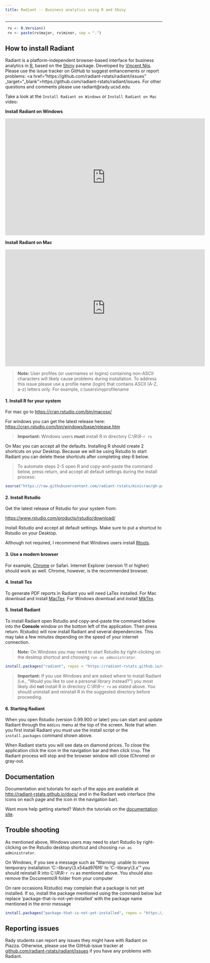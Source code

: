 ```yaml
---
title: Radiant -- Business analytics using R and Shiny
---
```


***

```r
 rv <- R.Version()
 rv <- paste(rv$major, rv$minor, sep = ".")
```

## How to install Radiant

Radiant is a platform-independent browser-based interface for business analytics in [R](http://www.r-project.org/), based on the [Shiny](http://www.rstudio.com/shiny/) package. Developed by <a href="http://rady.ucsd.edu/faculty/directory/nijs/" target="\_blank">Vincent Nijs</a>. Please use the issue tracker on GitHub to suggest enhancements or report problems: <a href="https://github.com/radiant-rstats/radiant/issues" _target="_blank">https://github.com/radiant-rstats/radiant/issues</a>. For other questions and comments please use radiant@rady.ucsd.edu.

Take a look at the `Install Radiant on Windows` or `Install Radiant on Mac` video:

**Install Radiant on Windows**

<iframe width="640" height="375" src="https://www.youtube.com/embed/DEHfYBWtUjY" frameborder="0" allowfullscreen></iframe>

**Install Radiant on Mac**

<iframe width="640" height="375" src="https://www.youtube.com/embed/WheqHpobMZg" frameborder="0" allowfullscreen></iframe>

> **Note:** User profiles (or usernames or logins) containing non-ASCII characters will likely cause problems during installation. To address this issue please use a profile name (login) that contains ASCII (A-Z, a-z) letters only. For example, c:\\users\\myprofilename

#### 1. Install R for your system

For mac go to <a href="https://cran.rstudio.com/bin/macosx/" target="_blank">https://cran.rstudio.com/bin/macosx/</a>

For windows you can get the latest release here: <a href="https://cran.rstudio.com/bin/windows/base/release.htm" target="_blank">https://cran.rstudio.com/bin/windows/base/release.htm</a>

> **Important:** Windows users **must** install R in directory C:\\R\\R-`r rv`

On Mac you can accept all the defaults. Installing R should create 2 shortcuts on your Desktop. Because we will be using Rstudio to start Radiant you can delete these shortcuts after completing step 6 below.

> To automate steps 2-5 open R and copy-and-paste the command below, press return, and accept all default settings during the install process:

```r
source("https://raw.githubusercontent.com/radiant-rstats/minicran/gh-pages/install.R")
```

#### 2. Install Rstudio

Get the latest release of Rstudio for your system from:

<a href="https://www.rstudio.com/products/rstudio/download/" target="_blank">https://www.rstudio.com/products/rstudio/download/</a>

Install Rstudio and accept all default settings. Make sure to put a shortcut to Rstudio on your Desktop.

Although not required, I recommend that Windows users install <a href="https://cran.rstudio.com/bin/windows/Rtools/Rtools33.exe" target="_blank">Rtools</a>.

#### 3. Use a modern browser

For example, [Chrome](https://www.google.com/intl/en/chrome/browser/desktop/) or Safari. Internet Explorer (version 11 or higher) should work as well. Chrome, however, is the recommended browser.

#### 4. Install Tex 

To generate PDF reports in Radiant you will need LaTex installed. For Mac download and install <a href="http://tug.org/cgi-bin/mactex-download/MacTeX.pkg">MacTex</a>. For Windows download and install <a href="http://mirrors.ctan.org/systems/win32/miktex/setup/basic-miktex-2.9.5997-x64.exe">MikTex</a>.

#### 5. Install Radiant

To install Radiant open Rstudio and copy-and-paste the command below into the **Console** window on the bottom left of the application. Then press return. R(studio) will now install Radiant and several dependencies. This may take a few minutes depending on the speed of your internet connection.

> **Note:** On Windows you may need to start Rstudio by right-clicking on the desktop shortcut and choosing `run as administrator`.

```r
install.packages("radiant", repos = "https://radiant-rstats.github.io/minicran/", type = "binary")
```

> **Important:** If you use Windows and are asked where to install Radiant (i.e., "Would you like to use a personal library instead?") you most likely did **not** install R in directory C:\\R\\R-`r rv` as stated above. You should uninstall and reinstall R in the suggested directory before proceeding.

#### 6. Starting Radiant

When you open Rstudio (version 0.99.900 or later) you can start and update Radiant through the `Addins` menu at the top of the screen. Note that when you first install Radiant you must use the install script or the `install.packages` command shown above.

When Radiant starts you will see data on diamond prices. To close the application click the <i title='Power off' class='fa fa-power-off'></i> icon in the navigation bar and then click `Stop`. The Radiant process will stop and the browser window will close (Chrome) or gray-out. 

## Documentation

Documentation and tutorials for each of the apps are available at <http://radiant-rstats.github.io/docs/> and in the Radiant web interface (the <i title='Help' class='fa fa-edit'></i> icons on each page and the <i title='Help' class='fa fa-question-circle'></i> icon in the navigation bar).

Want more help getting started? Watch the tutorials on the [documentation site](http://radiant-rstats.github.io/docs/tutorials.html).

## Trouble shooting

As mentioned above, Windows users may need to start Rstudio by right-clicking on the Rstudio desktop shortcut and choosing `run as administrator`.

On Windows, if you see a message such as "Warning: unable to move temporary installation 'C:\Users\yourname\Documents\R\win-library\3.x\file54ad976f6\shinyAce' to 'C:\Users\yourname\Documents\R\win-library\3.x\shinyAce'"
you should reinstall R into C:\\R\\R-`r rv` as mentioned above. You should also remove the Documents\\R folder from your computer

On rare occasions R(studio) may complain that a package is not yet installed. If so, install the package mentioned using the command below but replace 'package-that-is-not-yet-installed' with the package name mentioned in the error message

```r
install.packages("package-that-is-not-yet-installed", repos = "https://radiant-rstats.github.io/minicran/", type = "binary")
```

## Reporting issues

Rady students can report any issues they might have with Radiant on Piazza. Otherwise, please use the GitHub issue tracker at <a href="https://github.com/radiant-rstats/radiant/issues" target="_blank">github.com/radiant-rstats/radiant/issues</a> if you have any problems with Radiant.

